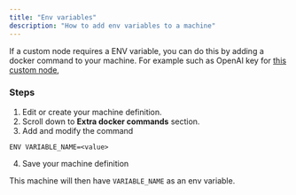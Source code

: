 ```yaml
---
title: "Env variables"
description: "How to add env variables to a machine"
---
```


If a custom node requires a ENV variable, you can do this by adding a docker command to your machine.
For example such as OpenAI key for [this custom node](https://github.com/omar92/ComfyUI-QualityOfLifeSuit_Omar92?tab=readme-ov-file#openai-suite),

<DockerCommand/>

### Steps
1. Edit or create your machine definition.
2. Scroll down to **Extra docker commands** section.
3. Add and modify the command 
```Docker 
ENV VARIABLE_NAME=<value>
```
4. Save your machine definition

This machine will then have `VARIABLE_NAME` as an env variable.